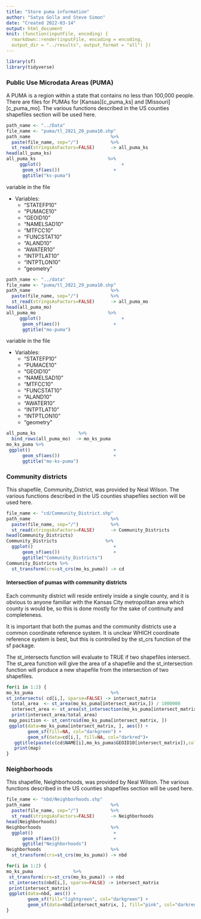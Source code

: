```yaml
---
title: "Store puma information"
author: "Satya Golla and Steve Simon"
date: "Created 2022-03-14"
output: html_document
knit: (function(inputFile, encoding) {
  rmarkdown::render(inputFile, encoding = encoding,
  output_dir = "../results", output_format = "all") })  
---
```


```r
library(sf)
library(tidyverse)
```

### Public Use Microdata Areas (PUMA)

A PUMA is a region within a state that contains no less than 100,000 people. There are files for PUMAs for [Kansas][c_puma_ks] and [Missouri][c_puma_mo]. The various functions described in the US counties shapefiles section will be used here.



```r
path_name <- "../Data"
file_name <- "puma/tl_2021_20_puma10.shp"
path_name                              %>%
  paste(file_name, sep="/")            %>%
  st_read(stringsAsFactors=FALSE)      -> all_puma_ks
head(all_puma_ks)
all_puma_ks                           %>%
     ggplot()                              +
      geom_sf(aes())                    +
      ggtitle("ks-puma")
```

variable in the file 

+ Variables:
  +   "STATEFP10"
  +   "PUMACE10"
  +   "GEOID10"
  +   "NAMELSAD10"
  +   "MTFCC10" 
  +   "FUNCSTAT10" 
  +   "ALAND10"
  +   "AWATER10"
  +   "INTPTLAT10"
  +   "INTPTLON10"
  +   "geometry"


```r
path_name <- "../data"
file_name <- "puma/tl_2021_29_puma10.shp"
path_name                              %>%
  paste(file_name, sep="/")            %>%
  st_read(stringsAsFactors=FALSE)      -> all_puma_mo
head(all_puma_mo)
all_puma_mo                           %>%
     ggplot()                              +
      geom_sf(aes())                    +
      ggtitle("mo-puma")
```


variable in the file 

+ Variables:
  +   "STATEFP10"
  +   "PUMACE10"
  +   "GEOID10"
  +   "NAMELSAD10"
  +   "MTFCC10" 
  +   "FUNCSTAT10" 
  +   "ALAND10"
  +   "AWATER10"
  +   "INTPTLAT10"
  +   "INTPTLON10"
  +   "geometry"

```r
all_puma_ks                %>%
  bind_rows(all_puma_mo)  -> mo_ks_puma 
mo_ks_puma %>%
 ggplot()                               +
      geom_sf(aes())                    +
      ggtitle("mo-ks-puma")  
```


### Community districts

This shapefile, Community_District, was provided by Neal Wilson. The various functions described in the US counties shapefiles section will be used here.

```r
file_name <- "cd/Community_District.shp"
path_name                              %>%
  paste(file_name, sep="/")            %>%
  st_read(stringsAsFactors=FALSE)      -> Community_Districts
head(Community_Districts)
Community_Districts                  %>%
  ggplot()                              +
      geom_sf(aes())                    +
      ggtitle("Community_Districts")
Community_Districts %>%
  st_transform(crs=st_crs(mo_ks_puma)) -> cd
```

#### Intersection of pumas with community districts

Each community district will reside entirely inside a single county, and it is obvious to anyone familiar with the Kansas City metropolitan area which county is would be, so this is done mostly for the sake of continuity and completeness.

It is important that both the pumas and the community districts use a common coordinate reference system. It is unclear WHICH coordinate reference system is best, but this is controlled by the st_crs function of the sf package.

The st_intersects function will evaluate to TRUE if two shapefiles intersect. The st_area function will give the area of a shapefile and the st_intersection function will produce a new shapefile from the intersection of two shapefiles.


```r
for(i in 1:2) {
mo_ks_puma                             %>%
st_intersects( cd[i,], sparse=FALSE) -> intersect_matrix
  total_area  <- st_area(mo_ks_puma[intersect_matrix,]) / 1000000
  intersect_area <- st_area(st_intersection(mo_ks_puma[intersect_matrix,],cd[i,])) / 1000000 
  print(intersect_area/total_area)
 map_position <- st_centroid(mo_ks_puma[intersect_matrix, ])
 ggplot(data=mo_ks_puma[intersect_matrix, ], aes()) +
        geom_sf(fill=NA, col="darkgreen") +
        geom_sf(data=cd[i,], fill=NA, col="darkred")+
   ggtitle(paste(c(cd$NAME[i],mo_ks_puma$GEOID10[intersect_matrix]),collapse = ", ")) -> map
   print(map)
}
```


### Neighborhoods

This shapefile, Neighborhoods, was provided by Neal Wilson. The various functions described in the US counties shapefiles section will be used here.

```r
file_name <- "nbd/Neighborhoods.shp"
path_name                              %>%
  paste(file_name, sep="/")            %>%
  st_read(stringsAsFactors=FALSE)      -> Neighborhoods
head(Neighborhoods)
Neighborhoods                          %>%
  ggplot()                              +
      geom_sf(aes())                    +
      ggtitle("Neighborhoods")
Neighborhoods                          %>%
  st_transform(crs=st_crs(mo_ks_puma)) -> nbd
```


```r
for(i in 1:2) {
mo_ks_puma               %>%
 st_transform(crs=st_crs(mo_ks_puma)) -> nbd
 st_intersects(nbd[i,], sparse=FALSE) -> intersect_matrix
 print(intersect_matrix)
 ggplot(data=nbd, aes()) +
        geom_sf(fill="lightgreen", col="darkgreen") +
        geom_sf(data=nbd[intersect_matrix, ], fill="pink", col="darkred") 
} 
```
